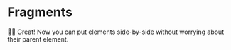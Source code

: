 # Fragments

<EpicVideo url="https://www.epicreact.dev/tutorials/get-started-with-react/fragments/solution" />

👨‍💼 Great! Now you can put elements side-by-side without worrying about their
parent element.
